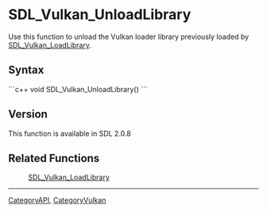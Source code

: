 
<!-- #*^*^*^*^*See http://wiki.libsdl.org/moin.cgi/SGFunctions for details on editing this page*^*^*^*^* -->


= SDL_Vulkan_UnloadLibrary =

Use this function to unload the Vulkan loader library previously loaded by [[SDL_Vulkan_LoadLibrary]].




== Syntax ==
```c++
void SDL_Vulkan_UnloadLibrary()
```


== Version ==
This function is available in SDL 2.0.8

== Related Functions ==
:[[SDL_Vulkan_LoadLibrary]]

----
[[CategoryAPI]], [[CategoryVulkan]]

